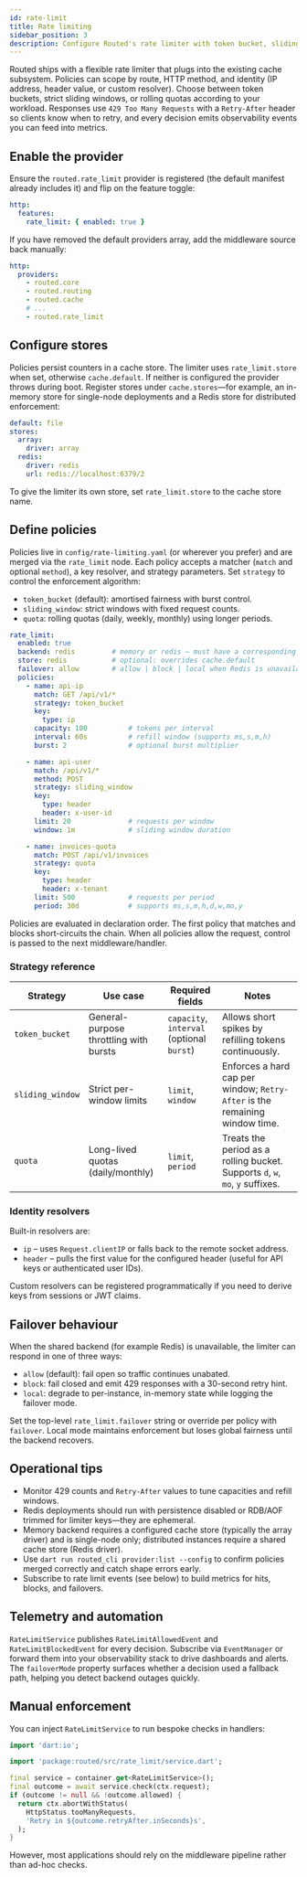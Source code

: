 ```yaml
---
id: rate-limit
title: Rate limiting
sidebar_position: 3
description: Configure Routed's rate limiter with token bucket, sliding window, and quota strategies.
---
```


Routed ships with a flexible rate limiter that plugs into the existing cache subsystem. Policies can scope by route, HTTP method, and identity (IP address, header value, or custom resolver). Choose between token buckets, strict sliding windows, or rolling quotas according to your workload. Responses use `429 Too Many Requests` with a `Retry-After` header so clients know when to retry, and every decision emits observability events you can feed into metrics.

## Enable the provider

Ensure the `routed.rate_limit` provider is registered (the default manifest already includes it) and flip on the feature toggle:

```yaml title="config/http.yaml"
http:
  features:
    rate_limit: { enabled: true }
```

If you have removed the default providers array, add the middleware source back manually:

```yaml title="config/http.yaml"
http:
  providers:
    - routed.core
    - routed.routing
    - routed.cache
    # ...
    - routed.rate_limit
```

## Configure stores

Policies persist counters in a cache store. The limiter uses `rate_limit.store` when set, otherwise `cache.default`. If neither is configured the provider throws during boot. Register stores under `cache.stores`—for example, an in-memory store for single-node deployments and a Redis store for distributed enforcement:

```yaml title="config/cache.yaml"
default: file
stores:
  array:
    driver: array
  redis:
    driver: redis
    url: redis://localhost:6379/2
```

To give the limiter its own store, set `rate_limit.store` to the cache store name.

## Define policies

Policies live in `config/rate-limiting.yaml` (or wherever you prefer) and are merged via the `rate_limit` node. Each policy accepts a matcher (`match` and optional `method`), a key resolver, and strategy parameters. Set `strategy` to control the enforcement algorithm:

- `token_bucket` (default): amortised fairness with burst control.
- `sliding_window`: strict windows with fixed request counts.
- `quota`: rolling quotas (daily, weekly, monthly) using longer periods.

```yaml title="config/rate-limiting.yaml"
rate_limit:
  enabled: true
  backend: redis         # memory or redis – must have a corresponding cache store
  store: redis           # optional: overrides cache.default
  failover: allow        # allow | block | local when Redis is unavailable
  policies:
    - name: api-ip
      match: GET /api/v1/*
      strategy: token_bucket
      key:
        type: ip
      capacity: 100          # tokens per interval
      interval: 60s          # refill window (supports ms,s,m,h)
      burst: 2               # optional burst multiplier

    - name: api-user
      match: /api/v1/*
      method: POST
      strategy: sliding_window
      key:
        type: header
        header: x-user-id
      limit: 20              # requests per window
      window: 1m             # sliding window duration

    - name: invoices-quota
      match: POST /api/v1/invoices
      strategy: quota
      key:
        type: header
        header: x-tenant
      limit: 500             # requests per period
      period: 30d            # supports ms,s,m,h,d,w,mo,y
```

Policies are evaluated in declaration order. The first policy that matches and blocks short-circuits the chain. When all policies allow the request, control is passed to the next middleware/handler.

### Strategy reference

| Strategy | Use case | Required fields | Notes |
| --- | --- | --- | --- |
| `token_bucket` | General-purpose throttling with bursts | `capacity`, `interval` (optional `burst`) | Allows short spikes by refilling tokens continuously. |
| `sliding_window` | Strict per-window limits | `limit`, `window` | Enforces a hard cap per window; `Retry-After` is the remaining window time. |
| `quota` | Long-lived quotas (daily/monthly) | `limit`, `period` | Treats the period as a rolling bucket. Supports `d`, `w`, `mo`, `y` suffixes. |

### Identity resolvers

Built-in resolvers are:

- `ip` – uses `Request.clientIP` or falls back to the remote socket address.
- `header` – pulls the first value for the configured header (useful for API keys or authenticated user IDs).

Custom resolvers can be registered programmatically if you need to derive keys from sessions or JWT claims.

## Failover behaviour

When the shared backend (for example Redis) is unavailable, the limiter can respond in one of three ways:

- `allow` (default): fail open so traffic continues unabated.
- `block`: fail closed and emit 429 responses with a 30-second retry hint.
- `local`: degrade to per-instance, in-memory state while logging the failover mode.

Set the top-level `rate_limit.failover` string or override per policy with `failover`. Local mode maintains enforcement but loses global fairness until the backend recovers.

## Operational tips

- Monitor 429 counts and `Retry-After` values to tune capacities and refill windows.
- Redis deployments should run with persistence disabled or RDB/AOF trimmed for limiter keys—they are ephemeral.
- Memory backend requires a configured cache store (typically the array driver) and is single-node only; distributed instances require a shared cache store (Redis driver).
- Use `dart run routed_cli provider:list --config` to confirm policies merged correctly and catch shape errors early.
- Subscribe to rate limit events (see below) to build metrics for hits, blocks, and failovers.

## Telemetry and automation

`RateLimitService` publishes `RateLimitAllowedEvent` and `RateLimitBlockedEvent` for every decision. Subscribe via `EventManager` or forward them into your observability stack to drive dashboards and alerts. The `failoverMode` property surfaces whether a decision used a fallback path, helping you detect backend outages quickly.

## Manual enforcement

You can inject `RateLimitService` to run bespoke checks in handlers:

```dart
import 'dart:io';

import 'package:routed/src/rate_limit/service.dart';

final service = container.get<RateLimitService>();
final outcome = await service.check(ctx.request);
if (outcome != null && !outcome.allowed) {
  return ctx.abortWithStatus(
    HttpStatus.tooManyRequests,
    'Retry in ${outcome.retryAfter.inSeconds}s',
  );
}
```

However, most applications should rely on the middleware pipeline rather than ad-hoc checks.
